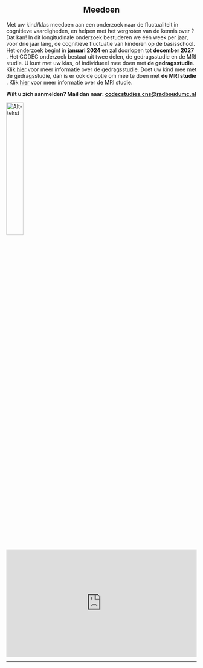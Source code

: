 
<center>

## Meedoen

</center>

Met uw kind/klas meedoen aan een onderzoek naar de fluctualiteit in cognitieve vaardigheden, en helpen met het vergroten van de kennis over ? Dat kan!  In dit longitudinale onderzoek bestuderen we één week per jaar, voor drie jaar lang, de cognitieve fluctuatie van kinderen op de basisschool. Het onderzoek begint in <strong> januari  2024 </strong> en zal doorlopen tot <strong> december 2027 </strong>. Het CODEC onderzoek bestaat uit twee delen, de gedragsstudie en de MRI studie. U kunt met uw klas, of individueel mee doen met <b>de gedragsstudie</b>. Klik [hier](gedragsstudie.html) voor meer informatie over de gedragsstudie. Doet uw kind mee met de gedragsstudie, dan is er ook de optie om mee te doen met <strong> de MRI studie </strong>. Klik [hier](MRI.html) voor meer informatie over de MRI studie.

<b> Wilt u zich aanmelden? Mail dan naar: [  codecstudies.cns@radboudumc.nl](codecstudies.cns@radboudumc.nl) </b>
<br>

[![Alt-tekst](images/Meedoen.png){width=30% align=left}](mailto:codecstudies.cns@radboudumc.nl)


<div style="left: 0; width: 100%; height: 0; position: relative; padding-bottom: 56.25%;"><iframe src="https://www.youtube.com/embed/ol3iZntUKRI" style="top: 0; left: 0; width: 100%; height: 100%; position: absolute; border: 0;" allowfullscreen scrolling="no" allow="accelerometer; clipboard-write; encrypted-media; gyroscope; picture-in-picture; web-share;"></iframe></div>


---
